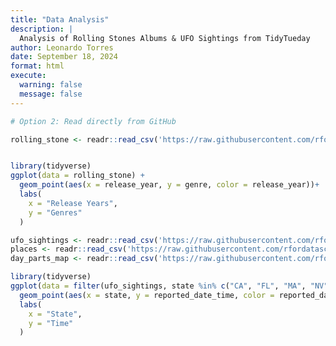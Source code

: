 ```yaml
---
title: "Data Analysis"
description: |
  Analysis of Rolling Stones Albums & UFO Sightings from TidyTueday
author: Leonardo Torres
date: September 18, 2024
format: html
execute:
  warning: false
  message: false
---
```


```r

# Option 2: Read directly from GitHub

rolling_stone <- readr::read_csv('https://raw.githubusercontent.com/rfordatascience/tidytuesday/master/data/2024/2024-05-07/rolling_stone.csv')



```

```r
library(tidyverse)
ggplot(data = rolling_stone) +
  geom_point(aes(x = release_year, y = genre, color = release_year))+
  labs(
    x = "Release Years",
    y = "Genres"
  )
```

```r


ufo_sightings <- readr::read_csv('https://raw.githubusercontent.com/rfordatascience/tidytuesday/master/data/2023/2023-06-20/ufo_sightings.csv')
places <- readr::read_csv('https://raw.githubusercontent.com/rfordatascience/tidytuesday/master/data/2023/2023-06-20/places.csv')
day_parts_map <- readr::read_csv('https://raw.githubusercontent.com/rfordatascience/tidytuesday/master/data/2023/2023-06-20/day_parts_map.csv')

```

```r

library(tidyverse)
ggplot(data = filter(ufo_sightings, state %in% c("CA", "FL", "MA", "NV", "NM", "NY", "OH", "TX", "WA", "WY"))) +
  geom_point(aes(x = state, y = reported_date_time, color = reported_date_time, alpha= .5))+
  labs(
    x = "State",
    y = "Time"
  )
```
